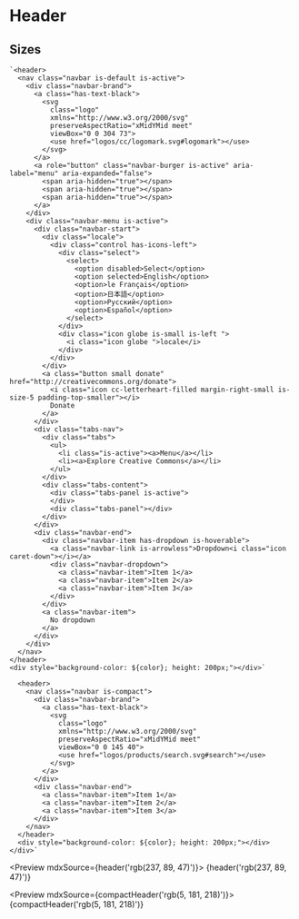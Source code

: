 
<Meta title="Patterns/Header" />

# Header

## Sizes

    `<header>
      <nav class="navbar is-default is-active">
        <div class="navbar-brand">
          <a class="has-text-black">
            <svg
              class="logo"
              xmlns="http://www.w3.org/2000/svg"
              preserveAspectRatio="xMidYMid meet"
              viewBox="0 0 304 73">
              <use href="logos/cc/logomark.svg#logomark"></use>
            </svg>
          </a>
          <a role="button" class="navbar-burger is-active" aria-label="menu" aria-expanded="false">
            <span aria-hidden="true"></span>
            <span aria-hidden="true"></span>
            <span aria-hidden="true"></span>
          </a>
        </div>
        <div class="navbar-menu is-active">
          <div class="navbar-start">
            <div class="locale">
              <div class="control has-icons-left">
                <div class="select">
                  <select>
                    <option disabled>Select</option>
                    <option selected>English</option>
                    <option>le Français</option>
                    <option>日本語</option>
                    <option>Русский</option>
                    <option>Español</option>
                  </select>
                </div>
                <div class="icon globe is-small is-left ">
                  <i class="icon globe ">locale</i>
                </div>
              </div>
            </div>
            <a class="button small donate" href="http://creativecommons.org/donate">
              <i class="icon cc-letterheart-filled margin-right-small is-size-5 padding-top-smaller"></i>
              Donate
            </a>
          </div>
          <div class="tabs-nav">
            <div class="tabs">
              <ul>
                <li class="is-active"><a>Menu</a></li>
                <li><a>Explore Creative Commons</a></li>
              </ul>
            </div>
            <div class="tabs-content">
              <div class="tabs-panel is-active">
              </div>
              <div class="tabs-panel"></div>
            </div> 
          </div>
          <div class="navbar-end">
            <div class="navbar-item has-dropdown is-hoverable">
              <a class="navbar-link is-arrowless">Dropdown<i class="icon caret-down"></i></a>
              <div class="navbar-dropdown">
                <a class="navbar-item">Item 1</a>
                <a class="navbar-item">Item 2</a>
                <a class="navbar-item">Item 3</a>
              </div>
            </div>
            <a class="navbar-item">
              No dropdown
            </a>
          </div>
        </div>
      </nav>
    </header>
    <div style="background-color: ${color}; height: 200px;"></div>`

      <header>
        <nav class="navbar is-compact">
          <div class="navbar-brand">
            <a class="has-text-black">
              <svg
                class="logo"
                xmlns="http://www.w3.org/2000/svg"
                preserveAspectRatio="xMidYMid meet"
                viewBox="0 0 145 40">
                <use href="logos/products/search.svg#search"></use>
              </svg>
            </a>
          </div>
          <div class="navbar-end">
            <a class="navbar-item">Item 1</a>
            <a class="navbar-item">Item 2</a>
            <a class="navbar-item">Item 3</a>
          </div>
        </nav>
      </header>
      <div style="background-color: ${color}; height: 200px;"></div>
    </div>`

<Preview mdxSource={header('rgb(237, 89, 47)')}>
  <Story name="Default" height="350px">{header('rgb(237, 89, 47)')}</Story>
</Preview>

<Preview mdxSource={compactHeader('rgb(5, 181, 218)')}>
  <Story name="Compact" height="320px">{compactHeader('rgb(5, 181, 218)')}</Story>
</Preview>
